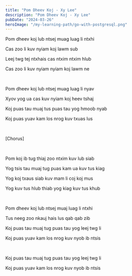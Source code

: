 ```yaml
---
title: "Pom Dheev Koj - Xy Lee"
description: "Pom Dheev Koj - Xy Lee"
pubDate: "2024-03-26"
heroImage: "/my-learning-path/go-with-postgresql.png"
---
```


Pom dheev koj lub ntsej muag luag li ntxhi

Cas zoo li kuv nyiam koj lawm sub

Leej twg tej ntxhais cas ntxim ntxim hlub

Cas zoo li kuv nyiam nyiam koj lawm ne

<br />

Pom dheev koj lub ntsej muag luag li nyav

Xyov yog ua cas kuv nyiam koj heev tshaj

Koj puas tau muaj tus puas tau yog hmoob nyab

Koj puas yuav kam los nrog kuv txuas lus

<br />

[Chorus]

<br />

Pom koj ib tug thiaj zoo ntxim kuv lub siab

Yog tsis tau muaj tug puas kam ua kuv tus kiag

Yog koj txaus siab kuv mam li coj koj mus

Yog kuv tus hlub thiab yog kiag kuv tus khub

<br />

Pom dheev koj lub ntsej muaj luag li ntxhi

Tus neeg zoo nkauj hais lus qab qab zib

Koj puas tau muaj tug puas tau yog leej twg li

Koj puas yuav kam los nrog kuv nyob ib ntsis

<br />

Koj puas tau muaj tug puas tau yog leej twg li

Koj puas yuav kam los nrog kuv nyob ib ntsis
